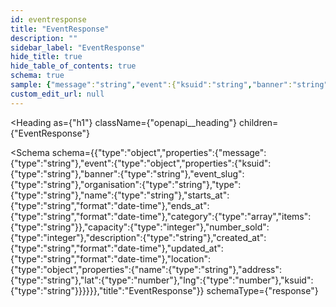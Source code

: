 ```yaml
---
id: eventresponse
title: "EventResponse"
description: ""
sidebar_label: "EventResponse"
hide_title: true
hide_table_of_contents: true
schema: true
sample: {"message":"string","event":{"ksuid":"string","banner":"string","event_slug":"string","organisation":"string","type":"string","name":"string","starts_at":"2024-07-29T15:51:28.071Z","ends_at":"2024-07-29T15:51:28.071Z","category":["string"],"capacity":0,"number_sold":0,"description":"string","created_at":"2024-07-29T15:51:28.071Z","updated_at":"2024-07-29T15:51:28.071Z","location":{"name":"string","address":"string","lat":0,"lng":0,"ksuid":"string"}}}
custom_edit_url: null
---
```



<Heading
  as={"h1"}
  className={"openapi__heading"}
  children={"EventResponse"}
>
</Heading>





<Schema
  schema={{"type":"object","properties":{"message":{"type":"string"},"event":{"type":"object","properties":{"ksuid":{"type":"string"},"banner":{"type":"string"},"event_slug":{"type":"string"},"organisation":{"type":"string"},"type":{"type":"string"},"name":{"type":"string"},"starts_at":{"type":"string","format":"date-time"},"ends_at":{"type":"string","format":"date-time"},"category":{"type":"array","items":{"type":"string"}},"capacity":{"type":"integer"},"number_sold":{"type":"integer"},"description":{"type":"string"},"created_at":{"type":"string","format":"date-time"},"updated_at":{"type":"string","format":"date-time"},"location":{"type":"object","properties":{"name":{"type":"string"},"address":{"type":"string"},"lat":{"type":"number"},"lng":{"type":"number"},"ksuid":{"type":"string"}}}}}},"title":"EventResponse"}}
  schemaType={"response"}
>
  
</Schema>
            